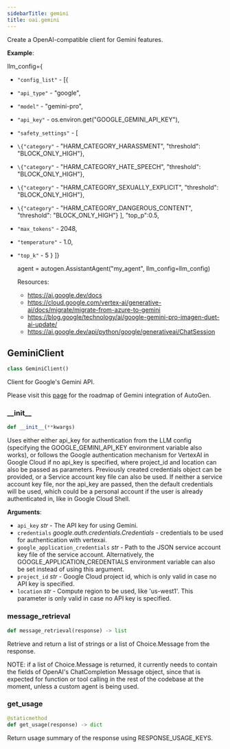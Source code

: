 ```yaml
---
sidebarTitle: gemini
title: oai.gemini
---
```


Create a OpenAI-compatible client for Gemini features.


**Example**:

  llm_config=\{
- `"config_list"` - [\{
- `"api_type"` - "google",
- `"model"` - "gemini-pro",
- `"api_key"` - os.environ.get("GOOGLE_GEMINI_API_KEY"),
- `"safety_settings"` - [
- `\{"category"` - "HARM_CATEGORY_HARASSMENT", "threshold": "BLOCK_ONLY_HIGH"},
- `\{"category"` - "HARM_CATEGORY_HATE_SPEECH", "threshold": "BLOCK_ONLY_HIGH"},
- `\{"category"` - "HARM_CATEGORY_SEXUALLY_EXPLICIT", "threshold": "BLOCK_ONLY_HIGH"},
- `\{"category"` - "HARM_CATEGORY_DANGEROUS_CONTENT", "threshold": "BLOCK_ONLY_HIGH"}
  ],
  "top_p":0.5,
- `"max_tokens"` - 2048,
- `"temperature"` - 1.0,
- `"top_k"` - 5
  }
  ]}
  
  agent = autogen.AssistantAgent("my_agent", llm_config=llm_config)
  
  Resources:
  - https://ai.google.dev/docs
  - https://cloud.google.com/vertex-ai/generative-ai/docs/migrate/migrate-from-azure-to-gemini
  - https://blog.google/technology/ai/google-gemini-pro-imagen-duet-ai-update/
  - https://ai.google.dev/api/python/google/generativeai/ChatSession

## GeminiClient

```python
class GeminiClient()
```

Client for Google's Gemini API.

Please visit this [page](https://github.com/microsoft/autogen/issues/2387) for the roadmap of Gemini integration
of AutoGen.

### \_\_init\_\_

```python
def __init__(**kwargs)
```

Uses either either api_key for authentication from the LLM config
(specifying the GOOGLE_GEMINI_API_KEY environment variable also works),
or follows the Google authentication mechanism for VertexAI in Google Cloud if no api_key is specified,
where project_id and location can also be passed as parameters. Previously created credentials object can be provided,
or a Service account key file can also be used. If neither a service account key file, nor the api_key are passed,
then the default credentials will be used, which could be a personal account if the user is already authenticated in,
like in Google Cloud Shell.

**Arguments**:

- `api_key` _str_ - The API key for using Gemini.
- `credentials` _google.auth.credentials.Credentials_ - credentials to be used for authentication with vertexai.
- `google_application_credentials` _str_ - Path to the JSON service account key file of the service account.
  Alternatively, the GOOGLE_APPLICATION_CREDENTIALS environment variable
  can also be set instead of using this argument.
- `project_id` _str_ - Google Cloud project id, which is only valid in case no API key is specified.
- `location` _str_ - Compute region to be used, like 'us-west1'.
  This parameter is only valid in case no API key is specified.

### message\_retrieval

```python
def message_retrieval(response) -> list
```

Retrieve and return a list of strings or a list of Choice.Message from the response.

NOTE: if a list of Choice.Message is returned, it currently needs to contain the fields of OpenAI's ChatCompletion Message object,
since that is expected for function or tool calling in the rest of the codebase at the moment, unless a custom agent is being used.

### get\_usage

```python
@staticmethod
def get_usage(response) -> dict
```

Return usage summary of the response using RESPONSE_USAGE_KEYS.

